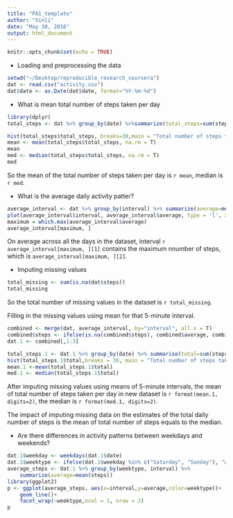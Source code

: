 ```yaml
---
title: "PA1_template"
author: "Xinli"
date: "May 30, 2016"
output: html_document
---
```


```r
knitr::opts_chunk$set(echo = TRUE)
```

* Loading and preprocessing the data

```r
setwd("~/Desktop/reproducible_research_coursera")
dat <- read.csv("activity.csv")
dat$date <- as.Date(dat$date, format="%Y-%m-%d")
```

* What is mean total number of steps taken per day

```r
library(dplyr)
total_steps <- dat %>% group_by(date) %>%summarize(total_steps=sum(steps, na.rm=T))
```

```r
hist(total_steps$total_steps, breaks=30,main = "Total number of steps taken per day", xlab = "total steps")
mean <- mean(total_steps$total_steps, na.rm = T)
mean
med <- median(total_steps$total_steps, na.rm = T)
med
```

So the mean of the total number of steps taken per day is `r mean`, median is `r med`. 

* What is the average daily activity patter?

```r
average_interval <- dat %>% group_by(interval) %>% summarize(average=mean(steps,na.rm=T))
plot(average_interval$interval, average_interval$average, type = 'l', xlab = "5-minute interval", ylab="average number of steps taken", main = "Time Series Plot")
maximum = which.max(average_interval$average)
average_interval[maximum, ]
```

On average across all the days in the dataset, interval `r average_interval[maximum, ][1]` contains the maximum nnumber of steps, which is `average_interval[maximum, ][2]`. 

* Imputing missing values

```r
total_missing <- sum(is.na(dat$steps))
total_missing
```

So the total number of missing values in the dataset is `r total_missing`.

Filling in the missing values using mean for that 5-minute interval.

```r
combined <- merge(dat, average_interval, by="interval", all.x = T)
combined$steps <- ifelse(is.na(combined$steps), combined$average, combined$steps)
dat.1 <- combined[,1:3]
```

```r
total_steps.1 <- dat.1 %>% group_by(date) %>% summarise(total=sum(steps))
hist(total_steps.1$total,breaks = 30, main = "Total number of steps taken per day",xlab = "total steps")
mean.1 <-mean(total_steps.1$total)
med.1 <- median(total_steps.1$total)
```

After imputing missing values using means of 5-minute intervals, the mean of total number of steps taken per day in new dataset is `r format(mean.1, digits=2)`, the median is `r format(med.1, digits=2)`. 

The impact of imputing missing data on the estimates of the total daily number of steps is the mean of total number of steps equals to the median.

* Are there differences in activity patterns between weekdays and weekends?

```r
dat.1$weekday <- weekdays(dat.1$date)
dat.1$weektype <- ifelse(dat.1$weekday %in% c("Saturday", "Sunday"), "weekend", "weekday")
average_steps <- dat.1 %>% group_by(weektype, interval) %>%
    summarize(average=mean(steps))
library(ggplot2)
p <- ggplot(average_steps, aes(x=interval,y=average,color=weektype))+
    geom_line()+
    facet_wrap(~weektype,ncol = 1, nrow = 2)
p
```


